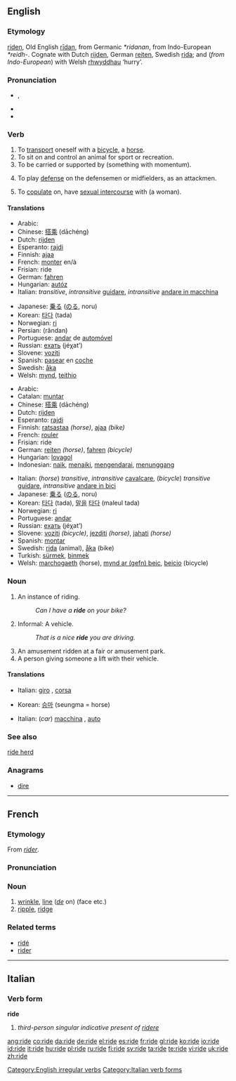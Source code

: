 ==English==

===Etymology===
{{ME.}} [[riden]], Old English [[ridan|rīdan]], from Germanic ''*ridanan'', from Indo-European ''*reidh-''. Cognate with Dutch [[rijden]], German [[reiten]], Swedish [[rida]]; and (''from Indo-European'') with Welsh [[rhwyddhau]] ‘hurry’.

===Pronunciation===
*{{IPA|/raɪd/}}, {{SAMPA|/raId/}}
*{{audio|en-us-ride.ogg|Audio (US)}}
*{{rhymes|aɪd}}

===Verb===
{{en-verb|rides|riding|rode|ridden}} [[Category:English irregular verbs]]

# To [[transport]] oneself with a [[bicycle]], a [[horse]].
# To sit on and control an animal for sport or recreation.
# To be carried or supported by (something with momentum).
# {{lacrosse}} To play [[defense]] on the defensemen or midfielders, as an attackmen.
# To [[copulate]] on, have [[sexual intercourse]] with (a woman). <!--since 1250-->

====Translations====
{{trans-top|in a vehicle}}
*Arabic: {{ARchar|[[ركب]]}} {{IPAchar|(rákeba)}}
*Chinese: [[搭乘]] (dāchéng)
*Dutch: [[rijden]]
*Esperanto: [[rajdi]]
*Finnish: [[ajaa]]
*French: [[monter]] en/à
*Frisian: ride
*German: [[fahren]]
*Hungarian: [[autóz]]
*Italian: ''transitive'', ''intransitive'' [[guidare]], ''intransitive'' [[andare in macchina]]
{{trans-mid}}
*Japanese: [[乗る]] ([[のる]], noru)
*Korean: [[타다]] (tada)
*Norwegian: [[ri]]
*Persian: {{FAchar|[[راندن]]}} (rândan)
*Portuguese: [[andar]] de [[automóvel]]
*Russian: [[ехать]] (jéχat’)
*Slovene: [[voziti]]
*Spanish: [[pasear]] en [[coche]]
*Swedish: [[åka]]
*Welsh: [[mynd]], [[teithio]]
{{trans-bottom}}

{{trans-top|horse, bicycle}}
*Arabic: {{ARchar|[[ركب]]}} {{IPAchar|(rákeba)}}
*Catalan: [[muntar]]
*Chinese: [[搭乘]] (dāchéng)
*Dutch: [[rijden]]
*Esperanto: [[rajdi]]
*Finnish: [[ratsastaa]] ''(horse)'', [[ajaa]] ''(bike)''
*French: [[rouler]]
*Frisian: ride
*German: [[reiten]] ''(horse)'', [[fahren]] ''(bicycle)''
*Hungarian: [[lovagol]]
*Indonesian: [[naik]], [[naik|menaiki]], [[kendara|mengendarai]], [[tunggang|menunggang]]
{{trans-mid}}
*Italian: (''horse'') ''transitive'', ''intransitive'' [[cavalcare]], (''bicycle'') ''transitive'' [[guidare]], ''intransitive'' [[andare in bici]]
*Japanese: [[乗る]] ([[のる]], noru)
*Korean: [[타다]] (tada), [[말|말을]] [[타다]] (maleul tada)
*Norwegian: [[ri]]
*Portuguese: [[andar]]
*Russian: [[ехать]] (jéχat’)
*Slovene: [[voziti]] ''(bicycle)'', [[jezditi]] ''(horse)'', [[jahati]] ''(horse)''
*Spanish: [[montar]]
*Swedish: [[rida]] (animal), [[åka]] (bike)
*Turkish: [[sürmek]], [[binmek]]
*Welsh: [[marchogaeth]] (horse), [[mynd ar (gefn) beic]], [[beicio]] (bicycle)
{{trans-bottom}}

===Noun===
{{en-noun}}

# An instance of riding.
#:''Can I have a '''ride''' on your bike?''
# Informal: A vehicle.
#:''That is a nice '''ride''' you are driving.''
# An amusement ridden at a fair or amusement park.
# A person giving someone a lift with their vehicle.

====Translations====
{{trans-top|instance of riding}}
*Italian: [[giro]] {{m}}, [[corsa]] {{f}}
{{trans-mid}}
*Korean: [[승마]] (seungma = horse)
{{trans-bottom}}

{{trans-top|vehicle}}
*Italian: (''car'') [[macchina]] {{f}}, [[auto]] {{f}}
{{trans-mid}}
{{trans-bottom}}

===See also===
[[ride herd]]

===Anagrams===
*[[dire]]

----

==French==

===Etymology===
From ''[[rider#French|rider]]''.

===Pronunciation===
{{IPA|/ʀid/}}

===Noun===
{{fr-noun-reg|f}}

# [[wrinkle]], [[line]] (''[[de]]'' on) (face etc.)
# [[ripple]], [[ridge]]

===Related terms===
*[[ridé]]
*[[rider]]

----

==Italian==

===Verb form===
'''ride'''

# ''third-person singular indicative present of [[ridere]]''

[[Category:Italian verb forms]]

[[ang:ride]]
[[co:ride]]
[[da:ride]]
[[de:ride]]
[[el:ride]]
[[es:ride]]
[[fr:ride]]
[[gl:ride]]
[[ko:ride]]
[[io:ride]]
[[id:ride]]
[[it:ride]]
[[hu:ride]]
[[pl:ride]]
[[ru:ride]]
[[fi:ride]]
[[sv:ride]]
[[ta:ride]]
[[te:ride]]
[[vi:ride]]
[[uk:ride]]
[[zh:ride]]